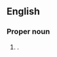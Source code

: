 {{also|Joanne|Jo-Anne}}

==English==

===Proper noun===
{{en-proper noun}}

# {{given name|en|female|from=Hebrew|var=Joanne}}.